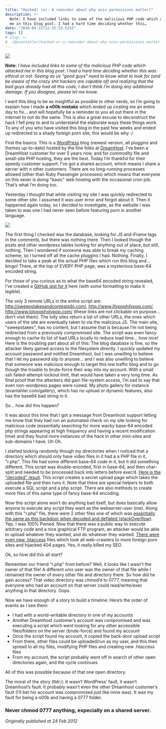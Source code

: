 ```yaml
---
title: "Hacked! (or: A reminder about why unix permissions matter)"
description: >-
  Note: I have included links to some of the malicious PHP code which attacked
  me in this blog post. I had a hard time deciding whether this…
date: "2016-04-22T22:15:33.525Z"
tags: []
# slug: >-
#  /@evantahler/hacked-or-a-reminder-about-why-unix-permissions-matter-d4a0e3418432
---
```


![](/images/medium-export/1__Uub7lw9wYczHU7v__vP8WaA.jpeg)

**Note:** _I have included links to some of the malicious PHP code which attacked me in this blog post. I had a hard time deciding whether this was ethical or not. Seeing as us "good guys" need to know what to look for (and be aware of the crazy shit hackers are capable of) and realizing that the bad guys already had all this code, I don’t think I’m doing any additional damage. If you disagree, please let me know._

I want this blog to be as insightful as possible to other nerds, so I’m going to explain how I made **a n00b mistake** which ended up costing me an entire day to fix… and will hopefully be a reminder to you all out there in the internet to not do the same. This is also a great excuse to deconstruct the hack I fell prey to and to understand the elaborate ways these things work. To any of you who have visited this blog in the past few weeks and ended up redirected to a shady foreign porn site, this would be why :/

First the basics: This is a [WordPress](http://blog.evantahler.com/wordpress.org) blog (newest version, all pluggins and themes up-to-date) hosted by the fine folks at [DreamHost](http://dreamhost.com/). I’ve been a DreamHost customer for over 5 years now, and for commodity file and small-site PHP hosting, they are the best. Today I’m thankful for their speedy customer support. I’ve got a shared account, which means I share a server with n other customers. There are no long-running processes allowed (other than Ruby Passenger processes) which means that everyone on this sever is doing "basic" web hosting with the occasional cron-job. That’s what I’m doing too.

Yesterday I thought that while visiting my site I was quickly redirected to some other site. I assumed it was user error and forgot about it. Then it happened again today, so I decided to investigate, as the website I was taken to was one I had never seen before featuring porn in another language.

![](/images/medium-export/1__TwyKZggmPZ6nLi30ImDNPg.jpeg)

The first thing I checked was the database, looking for JS and iFrame tags in the comments, but there was nothing there. Then I looked though the posts and other wordpress tables looking for anything out of place, but still, nothing. Then I wondered if someone was able to break my caching scheme, so I turned off all the cache pluggins I had. Nothing. Finally, I decided to take a peak at the actual PHP files which run this blog and… bingo! There, at the top of EVERY PHP page, was a mysterious base-64 encoded string.

<?php eval(base64\_decode(" { A REALLY LONG BASE 64 STRING WAS HERE } ")); ?>

For those of you curious as to what the base64 encoded string revealed, I’ve created a [GitHub gist for it](https://gist.github.com/1891398) here (with some formatting to make it legible).

The only 3 remote URLs in the entire script are: http://sweepstakesandcontestsdo.com/, http://www.lilypophilypop.com/, http://www.lolypopholypop.com/ (these links are not clickable on purpose… don’t visit them). The lolly sites return a list of other URLs, the ones which users of the site are eventually taken to via the malicious JS. The main site, "sweepstakes", has no content, but I assume that is because I’m not being redirected from a previously compromised site. The script was even fancy enough to cache its list of bad URLs locally to reduce load time… how nice! Here is the troubling part about all of this: The blog database is fine, so the attacker likely gained access to the filesystem directly. I quickly updated my account password and notified Dreamhsot, but I was unwilling to believe that I let my password slip to anyone… and I was also unwilling to believe that someone was malicious enough to target this low traffic blog and to go though the trouble to brute-force their way into my account. With a small ssh failed-attempt-lockout limit, that would have taken a very long time. As final proof that the attackers did gain file-system access, I’m sad to say that even non-wordpress pages were ruined. My photo gallery for instance (evantahler.com/gallery), which has no upload or dynamic features, also has the base64 bad string in it.

So… how did this happen?

It was about this time that I got a message from Dreamhost support letting me know that they had run an automated check on my site looking for malicious code (essentially searching for more wacky base-64 encoded php strings appearing at high frequency and having a recent modification time) and they found more instances of the hack in other mini-sites and sub-domains I have. Uh Oh.

I started looking randomly though my directories when I noticed that a directory which should only have video files in it had a a PHP file in it, "r.php". This file had some different base-64 code in it, but it did something different. This script was double-encoded, first in base-64, and then char-split and needed to be processed back into letters before exec’d. [Here is the "decoded" result](https://gist.github.com/1895530). This script creates a secret upload page which takes the uploaded file and then runs it. Note that there are special helpers to both execute a SQL script and a php script. There are also methods to create more files of this same type of fancy base-64 encoding.

Now this script alone won’t do anything bad itself, but does basically allow anyone to execute any script they want as the webserver-user (me). Along with this "r.php" file, there were 2 other files one of which was [essentially the same as this backdoor when decoded and deflated (stackOverflow)](http://stackoverflow.com/questions/3328235/how-does-this-giant-regex-work). Yep. I was 100% Pwned. Now that there was a public way to execute arbitrary code and a nice graphical FTP program, an attacker would be able to upload whatever they wanted, and do whatever they wanted. [There were even new .htaccess](https://gist.github.com/1895629) files which took all web-crawlers to more foreign porn sites and hijacked 404 pages. Yes, it really killed my SEO.

Ok, so how did this all start?

Remember our friend "r.php" from before? Well, it looks like I wasn’t the owner of that file! A different unix user was the owner of that file while I remained the owner of every other file and directory there. So how did he gain access? That video directory was chmod’d to 0777, meaning that everyone who had an account on that server could read/write/exec anything in that directory. Oops.

Now we have enough of a story to build a timeline: Here’s the order of events as I see them:

- I had with a world-writable directory in one of my accounts
- Another Dreamhost customer’s account was compromised and was executing a script which went looking for any other accessible files/folders on the server (brute-force) and found my account
- Once the script found my account, it copied the back-door upload script
- From there, other files could be uploaded/run as my user, and this then spread to all my files, modifying PHP files and creating new .htaccess files
- From my account, the script probably went off in search of other open directories again, and the cycle continues

All of this was possible because of that one open directory.

The moral of the story (tldr;): It wasn’t WordPress’ fault, it wasn’t Dreamhost’s fault. It probably wasn’t even the other Dreamhost customer’s fault (I’ll bet his account was compromised just like mine was). It was my fault for being a n00b and having a 0777 folder.

### Never chmod 0777 anything, especially on a shared server.

_Originally published at 24 Feb 2012_

